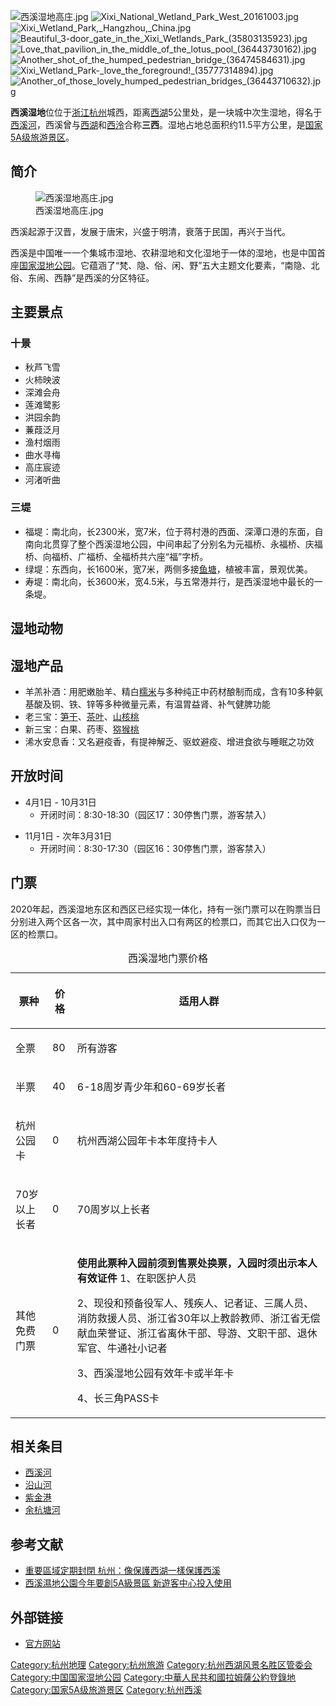 {{about|得名于[[西溪河_(杭州)|西溪河 (杭州)]]的湿地||西溪}}
{{Multiple issues|
{{No footnotes|time=2020-07-09T23:28:52+00:00}}
{{Refimprove|time=2020-07-09T23:28:52+00:00}}
}}
[[File:西溪湿地高庄.jpg|thumb]]
[[File:Xixi_National_Wetland_Park_West_20161003.jpg|thumb]]
[[File:Xixi_Wetland_Park,_Hangzhou,_China.jpg|thumb]]
[[File:Beautiful_3-door_gate_in_the_Xixi_Wetlands_Park_(35803135923).jpg|thumb]]
[[File:Love_that_pavilion_in_the_middle_of_the_lotus_pool_(36443730162).jpg|thumb]]
[[File:Another_shot_of_the_humped_pedestrian_bridge_(36474584631).jpg|thumb]]
[[File:Xixi_Wetland_Park-_love_the_foreground!_(35777314894).jpg|thumb]]
[[File:Another_of_those_lovely_humped_pedestrian_bridges_(36443710632).jpg|thumb]]

'''西溪湿地'''位位于[[浙江|浙江]][[杭州|杭州]]城西，距离[[西湖|西湖]]5公里处，是一块城中次生湿地，得名于[[西溪河_(杭州)|西溪河]]，西溪曾与[[西湖|西湖]]和[[西泠印社|西泠]]合称'''三西'''。湿地占地总面积约11.5平方公里，是[[国家5A级旅游景区|国家5A级旅游景区]]。

== 简介 ==
[[File:西溪湿地高庄.jpg|thumb]]

西溪起源于汉晋，发展于唐宋，兴盛于明清，衰落于民国，再兴于当代。

西溪是中国唯一一个集城市湿地、农耕湿地和文化湿地于一体的湿地，也是中国首座[[国家湿地公园|国家湿地公园]]。它蕴涵了“梵、隐、俗、闲、野”五大主题文化要素，“南隐、北俗、东闹、西静”是西溪的分区特征。

== 主要景点 ==
=== 十景 ===
*秋芦飞雪
*火柿映波
*深滩会舟
*莲滩鹭影
*洪园余韵
*蒹葭泛月
*渔村烟雨
*曲水寻梅
*高庄宸迹
*河渚听曲

=== 三堤 ===
*福堤：南北向，长2300米，宽7米，位于蒋村港的西面、深潭口港的东面，自南向北贯穿了整个西溪湿地公园，中间串起了分别名为元福桥、永福桥、庆福桥、向福桥、广福桥、全福桥共六座“福”字桥。
*绿堤：东西向，长1600米，宽7米，两侧多接[[鱼塘|鱼塘]]，植被丰富，景观优美。
*寿堤：南北向，长3600米，宽4.5米，与五常港并行，是西溪湿地中最长的一条堤。

== 湿地动物 ==

== 湿地产品 ==
*羊羔补酒：用肥嫩胎羊、精白[[糯米|糯米]]与多种纯正中药材酿制而成，含有10多种氨基酸及铜、铁、锌等多种微量元素，有温胃益肾、补气健脾功能
*老三宝：[[笋干|笋干]]、[[茶叶|茶叶]]、[[山核桃|山核桃]]
*新三宝：白果、药枣、[[猕猴桃|猕猴桃]]
*浠水安息香：又名避疫香，有提神解乏、驱蚊避疫、增进食欲与睡眠之功效

== 开放时间 ==
*4月1日 - 10月31日
**开闭时间：8:30-18:30（园区17：30停售门票，游客禁入）

*11月1日 - 次年3月31日
**开闭时间：8:30-17:30（园区16：30停售门票，游客禁入）

== 门票 ==
2020年起，西溪湿地东区和西区已经实现一体化，持有一张门票可以在购票当日分别进入两个区各一次，其中周家村出入口有两区的检票口，而其它出入口仅为一区的检票口。

{| class="wikitable"
|+西溪湿地门票价格
!票种
!价格
!适用人群
|-
|全票
|80
|所有游客
|-
|半票
|40
|6-18周岁青少年和60-69岁长者
|-
|杭州公园卡
|0
|杭州西湖公园年卡本年度持卡人
|-
|70岁以上长者
|0
|70周岁以上长者
|-
|其他免费门票
|0
|'''使用此票种入园前须到售票处换票，入园时须出示本人有效证件'''
1、在职医护人员

2、现役和预备役军人、残疾人、记者证、三属人员、消防救援人员、浙江省30年以上教龄教师、浙江省无偿献血荣誉证、浙江省离休干部、导游、文职干部、退休军官、牛通社小记者

3、西溪湿地公园有效年卡或半年卡

4、长三角PASS卡
|}

==相关条目==
*[[西溪河_(杭州)|西溪河]]
*[[沿山河|沿山河]]
*[[紫金港|紫金港]]
*[[余杭塘河|余杭塘河]]

==参考文献==
{{reflist}}
* [https://web.archive.org/web/20131115074552/http://www.zj.xinhuanet.com/newscenter/2011-06/30/content_23130107.htm 重要區域定期封閉 杭州：像保護西湖一樣保護西溪]
* [https://web.archive.org/web/20131115074458/http://www.zj.xinhuanet.com/newscenter/2011-06/22/content_23073141.htm 西溪濕地公園今年要創5A級景區 新遊客中心投入使用]

== 外部链接 ==
* [https://web.archive.org/web/20120626084938/http://www.xixiwetland.com.cn/ 官方网站]
{{杭州城市水系}}
{{杭州旅游}}
{{国家5A级旅游景区}}

{{coord|30|16|14|N|120|03|45|E|region:CN-33|display=title}}
{{DEFAULTSORT:XI}}
[[Category:杭州地理|Category:杭州地理]]
[[Category:杭州旅游|Category:杭州旅游]]
[[Category:杭州西湖风景名胜区管委会|Category:杭州西湖风景名胜区管委会]]
[[Category:中国国家湿地公园|Category:中国国家湿地公园]]
[[Category:中華人民共和國拉姆薩公約登錄地|Category:中華人民共和國拉姆薩公約登錄地]]
[[Category:国家5A级旅游景区|Category:国家5A级旅游景区]]
[[Category:杭州西溪|Category:杭州西溪]]